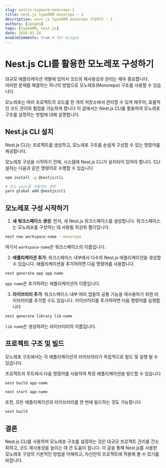 ```yaml
---
slug: nestjs-typeorm-monorepo-1
title: nest.js typeORM monorepo - 1
description: nest.js typeORM monorepo 구성하기 - 1
authors: [jangdu]
tags: [typeORM, nest.js]
date: 2024-03-28
enableComments: true # for Gisqus
---
```


# Nest.js CLI를 활용한 모노레포 구성하기

대규모 애플리케이션 개발에 있어서 코드의 재사용성과 관리는 매우 중요합니다. <br />
이러한 문제를 해결하는 하나의 방법으로 모노레포(Monorepo) 구조를 사용할 수 있습니다.

모노레포는 여러 프로젝트의 코드를 한 개의 저장소에서 관리할 수 있게 해주어, 효율적인 코드 관리와 협업을 가능하게 합니다 이 글에서는 Nest.js CLI를 활용하여 모노레포 구조를 설정하는 방법에 대해 설명합니다.

## Nest.js CLI 설치

Nest.js CLI는 프로젝트를 생성하고, 모노레포 구조를 손쉽게 구성할 수 있는 명령어를 제공합니다.

모노레포 구성을 시작하기 전에, 시스템에 Nest.js CLI가 설치되어 있어야 합니다. CLI 설치는 다음과 같은 명령어로 수행할 수 있습니다

```bash title="Nest.js CLI 설치"
npm install -g @nestjs/cli

# 또는 yarn을 사용하는 경우
yarn global add @nestjs/cli
```

## 모노레포 구성 시작하기

1. **새 워크스페이스 생성**: 먼저, 새 Nest.js 워크스페이스를 생성합니다. 워크스페이스는 모노레포를 구성하는 데 사용될 최상위 폴더입니다.

```bash
nest new workspace-name --monorepo
```

여기서 `workspace-name`은 워크스페이스의 이름입니다.

2. **애플리케이션 추가**: 워크스페이스 내부에서 다수의 Nest.js 애플리케이션을 생성할 수 있습니다. 애플리케이션을 추가하려면 다음 명령어를 사용합니다

```bash
nest generate app app-name
```

`app-name`은 추가하려는 애플리케이션의 이름입니다.

3. **라이브러리 추가**: 워크스페이스 내부 여러 앱들의 공통 기능을 재사용하기 위한 라이브러리를 추가할 수도 있습니다. 라이브러리를 추가하려면 다음 명령어를 실행합니다

```bash
nest generate library lib-name
```

`lib-name`은 생성하려는 라이브러리의 이름입니다.

## 프로젝트 구조 및 빌드

모노레포 구조에서는 각 애플리케이션과 라이브러리가 독립적으로 빌드 및 실행 될 수 있습니다.

프로젝트의 루트에서 다음 명령어를 사용하여 특정 애플리케이션을 빌드할 수 있습니다

```bash
nest build app-name

nest start app-name
```

또한, 모든 애플리케이션과 라이브러리를 한 번에 빌드하는 것도 가능합니다

```bash
nest build
```

## 결론

Nest.js CLI를 사용하여 모노레포 구조를 설정하는 것은 대규모 프로젝트 관리를 간소화하고, 코드 재사용성을 높이는 데 큰 도움이 됩니다. 이 글을 통해 Nest.js를 사용한 모노레포 구성의 기본적인 방법을 이해하고, 자신만의 프로젝트에 적용해 볼 수 있기를 바랍니다.
